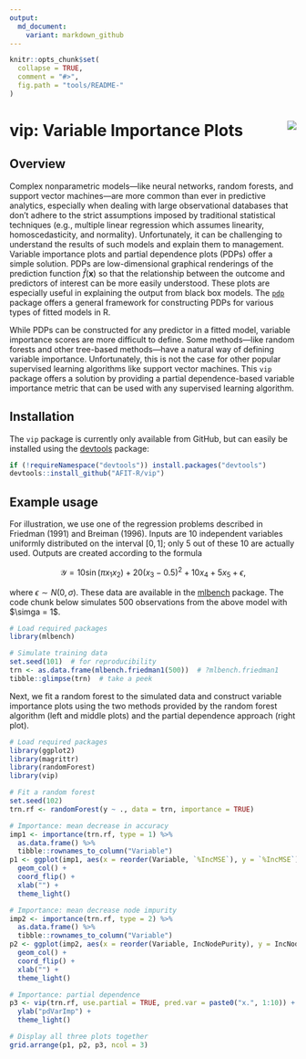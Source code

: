```yaml
---
output:
  md_document:
    variant: markdown_github
---
```


<!-- README.md is generated from README.Rmd. Please edit that file -->

```r
knitr::opts_chunk$set(
  collapse = TRUE,
  comment = "#>",
  fig.path = "tools/README-"
)
```

# vip: Variable Importance Plots <img src="tools/vip-logo.png" align="right" />

## Overview

Complex nonparametric models---like neural networks, random forests, and support vector machines---are more common than ever in predictive analytics, especially when dealing with large observational databases that don't adhere to the strict assumptions imposed by traditional statistical techniques (e.g., multiple linear regression which assumes linearity, homoscedasticity, and normality). Unfortunately, it can be challenging to understand the results of such models and explain them to management. Variable importance plots and partial dependence plots (PDPs) offer a simple solution. PDPs are low-dimensional graphical renderings of the prediction function $\widehat{f}\left(\boldsymbol{x}\right)$ so that the relationship between the outcome and predictors of interest can be more easily understood. These plots are especially useful in explaining the output from black box models. The [`pdp`](https://github.com/bgreenwell/pdp) package offers a general framework for constructing PDPs for various types of fitted models in R. 

While PDPs can be constructed for any predictor in a fitted model, variable importance scores are more difficult to define. Some methods---like random forests and other tree-based methods---have a natural way of defining variable importance. Unfortunately, this is not the case for other popular supervised learning algorithms like support vector machines. This `vip` package offers a solution by providing a partial dependence-based variable importance metric that can be used with any supervised learning algorithm.


## Installation

The `vip` package is currently only available from GitHub, but can easily be installed using the [devtools](https://CRAN.R-project.org/package=devtools) package:
```r
if (!requireNamespace("devtools")) install.packages("devtools")
devtools::install_github("AFIT-R/vip")
```


## Example usage

For illustration, we use one of the regression problems described in Friedman (1991) and Breiman (1996). Inputs are 10 independent variables uniformly distributed on the interval $\left[0, 1\right]$; only 5 out of these 10 are actually used. Outputs are created according to the formula

$$
\mathcal{Y} = 10 \sin\left(\pi x_1 x_2\right) + 20 \left(x_3 - 0.5\right) ^ 2 + 10 x_4 + 5 x_5 + \epsilon,
$$

where $\epsilon \sim N\left(0, \sigma\right)$. These data are available in the [mlbench](https://CRAN.R-project.org/package=mlbench) package. The code chunk below simulates 500 observations from the above model with $\simga = 1$.
```r
# Load required packages
library(mlbench)

# Simulate training data
set.seed(101)  # for reproducibility
trn <- as.data.frame(mlbench.friedman1(500))  # ?mlbench.friedman1
tibble::glimpse(trn)  # take a peek
```

Next, we fit a random forest to the simulated data and construct variable importance plots using the two methods provided by the random forest algorithm (left and middle plots) and the partial dependence approach (right plot).
```r
# Load required packages
library(ggplot2)
library(magrittr)
library(randomForest)  
library(vip)

# Fit a random forest
set.seed(102)
trn.rf <- randomForest(y ~ ., data = trn, importance = TRUE)

# Importance: mean decrease in accuracy
imp1 <- importance(trn.rf, type = 1) %>%
  as.data.frame() %>%
  tibble::rownames_to_column("Variable")
p1 <- ggplot(imp1, aes(x = reorder(Variable, `%IncMSE`), y = `%IncMSE`)) +
  geom_col() +
  coord_flip() +
  xlab("") +
  theme_light()

# Importance: mean decrease node impurity
imp2 <- importance(trn.rf, type = 2) %>%
  as.data.frame() %>%
  tibble::rownames_to_column("Variable")
p2 <- ggplot(imp2, aes(x = reorder(Variable, IncNodePurity), y = IncNodePurity)) +
  geom_col() +
  coord_flip() +
  xlab("") +
  theme_light()

# Importance: partial dependence
p3 <- vip(trn.rf, use.partial = TRUE, pred.var = paste0("x.", 1:10)) +
  ylab("pdVarImp") +
  theme_light()

# Display all three plots together
grid.arrange(p1, p2, p3, ncol = 3)
```
